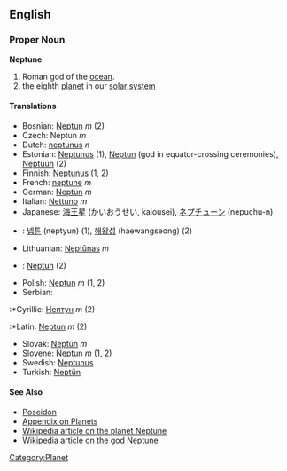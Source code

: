 ==English==

=== Proper Noun ===
'''Neptune'''

# Roman god of the [[ocean]].
# the eighth [[planet]] in our [[solar system]]

====Translations====
*Bosnian: [[Neptun]] ''m'' (2)
*Czech: Neptun ''m''
*Dutch: [[neptunus]] ''n''
*Estonian: [[Neptunus]] (1), [[Neptun]] (god in equator-crossing ceremonies), [[Neptuun]] (2) 
*Finnish: [[Neptunus]] (1, 2)
*French: [[neptune]] ''m''
*German: [[Neptun]] ''m''
*Italian: [[Nettuno]] ''m''
*Japanese: [[海王星]] (かいおうせい, kaiousei), [[ネプチューン]] (nepuchu-n)
*{{ko}}: [[넵튠]] (neptyun) (1), [[해왕성]] (haewangseong) (2)
*Lithuanian: [[Neptūnas]] ''m''
*{{ms}}: [[Neptun]] (2)
*Polish: [[Neptun]] ''m'' (1, 2)
*Serbian:
:*Cyrillic: [[Нептун]] ''m'' (2)
:*Latin: [[Neptun]] ''m'' (2)
*Slovak: [[Neptún]] ''m''
*Slovene: [[Neptun]] ''m'' (1, 2)
*Swedish: [[Neptunus]]
*Turkish: [[Neptün]]

==== See Also ====
* [[Poseidon]]
*[[Wiktionary_Appendix:Planets|Appendix on Planets]]
*[[w:Neptune_(planet)|Wikipedia article on the planet Neptune]]
*[[w:Neptune_(god)|Wikipedia article on the god Neptune]]

[[Category:Planet]]